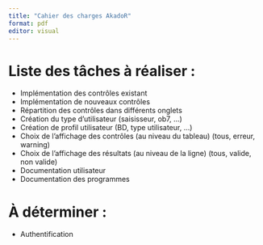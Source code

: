 ```yaml
---
title: "Cahier des charges AkadoR"
format: pdf
editor: visual
---
```


# Liste des tâches à réaliser :

-   Implémentation des contrôles existant
-   Implémentation de nouveaux contrôles
-   Répartition des contrôles dans différents onglets
-   Création du type d'utilisateur (saisisseur, ob7, ...)
-   Création de profil utilisateur (BD, type utilisateur, ...)
-   Choix de l'affichage des contrôles (au niveau du tableau) (tous, erreur, warning)
-   Choix de l'affichage des résultats (au niveau de la ligne) (tous, valide, non valide)
-   Documentation utilisateur
-   Documentation des programmes

# À déterminer :

-   Authentification
